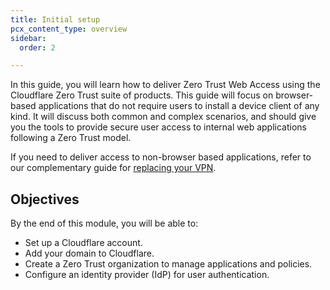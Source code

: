 ```yaml
---
title: Initial setup
pcx_content_type: overview
sidebar:
  order: 2

---
```


In this guide, you will learn how to deliver Zero Trust Web Access using the Cloudflare Zero Trust suite of products. This guide will focus on browser-based applications that do not require users to install a device client of any kind. It will discuss both common and complex scenarios, and should give you the tools to provide secure user access to internal web applications following a Zero Trust model.

If you need to deliver access to non-browser based applications, refer to our complementary guide for [replacing your VPN](/learning-paths/zero-trust-web-access/).

## Objectives

By the end of this module, you will be able to:

* Set up a Cloudflare account.
* Add your domain to Cloudflare.
* Create a Zero Trust organization to manage applications and policies.
* Configure an identity provider (IdP) for user authentication.
